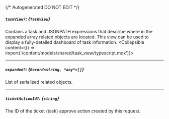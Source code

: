{/* Autogenerated DO NOT EDIT  */}

##### `taskView?`: *{`TaskView`}*
Contains a task and JSONPATH expressions that describe where in the expanded array related objects are located. This view can be used to display a fully-detailed dashboard of task information.
<Collapsible content={() => import('/content/models/shared/task_view/typescript.mdx')}>
</Collapsible>

---
##### `expanded?`: *{`Record<string, *any*>[]`}*
List of serialized related objects.

---
##### `ticketActionId?`: *{`string`}*
The ID of the ticket (task) approve action created by this request.

